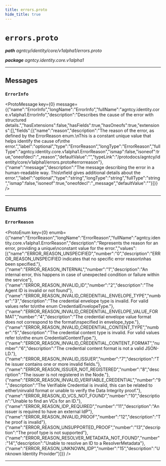 ```yaml
---
title: errors.proto
hide_title: true
---
```



# `errors.proto`
_**path** agntcy/identity/core/v1alpha1/errors.proto_

_**package** agntcy.identity.core.v1alpha1_



---

## Messages


### `ErrorInfo`
<ProtoMessage key={0} message={{"name":"ErrorInfo","longName":"ErrorInfo","fullName":"agntcy.identity.core.v1alpha1.ErrorInfo","description":"Describes the cause of the error with structured details.","hasExtensions":false,"hasFields":true,"hasOneofs":true,"extensions":[],"fields":[{"name":"reason","description":"The reason of the error, as defined by the ErrorReason enum.\nThis is a constant unique value that helps identify the cause of\nthe error.","label":"optional","type":"ErrorReason","longType":"ErrorReason","fullType":"agntcy.identity.core.v1alpha1.ErrorReason","ismap":false,"isoneof":true,"oneofdecl":"_reason","defaultValue":"","typeLink":"/protodocs/agntcy/identity/core/v1alpha1/errors.proto#errorreason"},{"name":"message","description":"The message describing the error in a human-readable way. This\nfield gives additional details about the error.","label":"optional","type":"string","longType":"string","fullType":"string","ismap":false,"isoneof":true,"oneofdecl":"_message","defaultValue":""}]}} />

---
## Enums


### `ErrorReason`
<ProtoEnum key={0} enumb={{"name":"ErrorReason","longName":"ErrorReason","fullName":"agntcy.identity.core.v1alpha1.ErrorReason","description":"Represents the reason for an error, providing a unique\nconstant value for the error.","values":[{"name":"ERROR_REASON_UNSPECIFIED","number":"0","description":"ERROR_REASON_UNSPECIFIED indicates that no specific error reason\nhas been specified."},{"name":"ERROR_REASON_INTERNAL","number":"1","description":"An internal error, this happens in case of unexpected condition or failure within the service"},{"name":"ERROR_REASON_INVALID_ID","number":"2","description":"The Agent ID is invalid or not found"},{"name":"ERROR_REASON_INVALID_CREDENTIAL_ENVELOPE_TYPE","number":"3","description":"The credential envelope type is invalid. For valid values refer to\nthe enum CredentialEnvelopeType."},{"name":"ERROR_REASON_INVALID_CREDENTIAL_ENVELOPE_VALUE_FORMAT","number":"4","description":"The credential envelope value format does not correspond to the format\nspecified in envelope_type."},{"name":"ERROR_REASON_INVALID_CREDENTIAL_CONTENT_TYPE","number":"5","description":"The credential content type is invalid. For valid values refer to\nthe enum CredentialContentType."},{"name":"ERROR_REASON_INVALID_CREDENTIAL_CONTENT_FORMAT","number":"6","description":"The credential content format is not a valid JSON-LD."},{"name":"ERROR_REASON_INVALID_ISSUER","number":"7","description":"The issuer contains one or more invalid fields."},{"name":"ERROR_REASON_ISSUER_NOT_REGISTERED","number":"8","description":"The issuer is not registered in the Node."},{"name":"ERROR_REASON_INVALID_VERIFIABLE_CREDENTIAL","number":"9","description":"The Verifiable Credential is invalid, this can be related to either\ninvalid format or unable to verify the Data Integrity proof."},{"name":"ERROR_REASON_ID_VCS_NOT_FOUND","number":"10","description":"Unable to find an VCs for an ID."},{"name":"ERROR_REASON_IDP_REQUIRED","number":"11","description":"An issuer is required to have an external IdP"},{"name":"ERROR_REASON_INVALID_PROOF","number":"12","description":"The proof is invalid"},{"name":"ERROR_REASON_UNSUPPORTED_PROOF","number":"13","description":"The proof type is not supported"},{"name":"ERROR_REASON_RESOLVER_METADATA_NOT_FOUND","number":"14","description":"Unable to resolve an ID to a ResolverMetadata"},{"name":"ERROR_REASON_UNKNOWN_IDP","number":"15","description":"Unknown Identity Provider"}]}} />

---


  